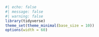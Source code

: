 ```r
#| echo: false
#| message: false
#| warning: false
library(tidyverse)
theme_set(theme_minimal(base_size = 10))
options(width = 60)
```
